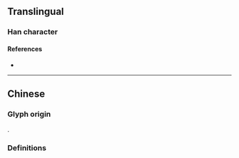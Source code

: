 {{also|擲}}
{{character info}}
==Translingual==

===Han character===
{{Han char|rn=64|rad=手|as=08|sn=11|four=57027|canj=QTKL,XQTKL|ids=⿰扌郑}}

====References====
* {{Han ref|kx=0445.341|hdz=31906.040|uh=63B7|ud=25527}}

----

==Chinese==

===Glyph origin===
{{Han simp|擲|f=鄭|t=郑}}.

===Definitions===
{{zh-see|擲}}